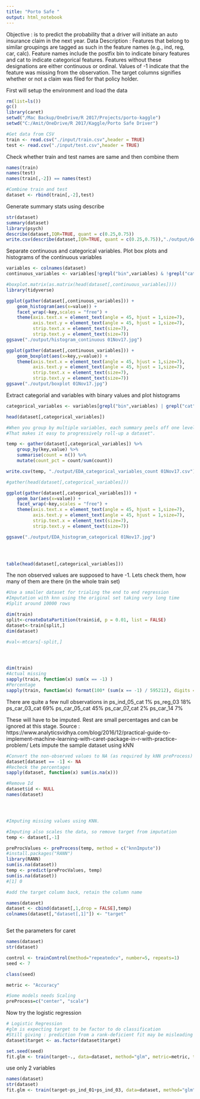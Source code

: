 ```yaml
---
title: "Porto Safe "
output: html_notebook
---
```

Objective : is to predict the probability that a driver will initiate an auto insurance claim in the next year.
Data Description : Features that belong to similar groupings are tagged as such in the feature names (e.g., ind, reg, car, calc). 
Feature names include the postfix bin to indicate binary features and cat to indicate categorical features. Features without these designations are either continuous or ordinal.
Values of -1 indicate that the feature was missing from the observation. The target columns signifies whether or not a claim was filed for that policy holder.

First will setup the environment and load the data
```r
rm(list=ls())
gc()
library(caret)
setwd("/Mac Backup/OneDrive/R 2017/Projects/porto-kaggle")
setwd("C:/Amit/OneDrive/R 2017/Kaggle/Porto Safe Driver")

#Get data from CSV
train <- read.csv("./input/train.csv",header = TRUE)
test <- read.csv("./input/test.csv",header = TRUE)

```

Check whether train and test names are same and then combine them
```r
names(train)
names(test)
names(train[,-2]) == names(test)

#Combine train and test
dataset <- rbind(train[,-2],test)

```

Generate summary stats using describe

```r
str(dataset)
summary(dataset)
library(psych)
describe(dataset,IQR=TRUE, quant = c(0.25,0.75))
write.csv(describe(dataset,IQR=TRUE, quant = c(0.25,0.75)),"./output/describe.csv")

```

Separate continuous and categorical variables. Plot box plots and histograms of the continuous variables
```r
variables <- colnames(dataset)
continuous_variables <- variables[!grepl("bin",variables) & !grepl("cat",variables)][2:27]

#boxplot.matrix(as.matrix(head(dataset[,continuous_variables])))
library(tidyverse)

ggplot(gather(dataset[,continuous_variables])) +
    geom_histogram(aes(x=value)) +
    facet_wrap(~key,scales = "free") +
    theme(axis.text.x = element_text(angle = 45, hjust = 1,size=7),
          axis.text.y = element_text(angle = 45, hjust = 1,size=7),
          strip.text.x = element_text(size=7),
          strip.text.y = element_text(size=7))
ggsave("./output/histogram_continuous 01Nov17.jpg")

ggplot(gather(dataset[,continuous_variables])) +
    geom_boxplot(aes(x=key,y=value)) +
    theme(axis.text.x = element_text(angle = 45, hjust = 1,size=7),
          axis.text.y = element_text(angle = 45, hjust = 1,size=7),
          strip.text.x = element_text(size=7),
          strip.text.y = element_text(size=7))
ggsave("./output/boxplot 01Nov17.jpg")

```

Extract categorial and variables with binary values and plot histograms

```r

categorical_variables <- variables[grepl("bin",variables) | grepl("cat",variables)]

head(dataset[,categorical_variables])

#When you group by multiple variables, each summary peels off one level of the grouping. 
#That makes it easy to progressively roll-up a dataset".

temp <- gather(dataset[,categorical_variables]) %>%
    group_by(key,value) %>%
    summarise(count = n()) %>%
    mutate(count_pct = count/sum(count)) 

write.csv(temp, "./output/EDA_categorical_variables_count 01Nov17.csv")

#gather(head(dataset[,categorical_variables]))

ggplot(gather(dataset[,categorical_variables])) +
    geom_bar(aes(x=value)) +
    facet_wrap(~key,scales = "free") +
    theme(axis.text.x = element_text(angle = 45, hjust = 1,size=7),
          axis.text.y = element_text(angle = 45, hjust = 1,size=7),
          strip.text.x = element_text(size=7),
          strip.text.y = element_text(size=7))

ggsave("./output/EDA_histogram_categorical 01Nov17.jpg")


    

table(head(dataset[,categorical_variables]))


```



The non observed values are supposed to have -1. Lets check them, how many of them are there (in the whole train set)

```r


#Use a smaller dataset for trialing the end to end regression
#Imputation with knn using the original set taking very long time
#Split around 10000 rows

dim(train)
split<-createDataPartition(train$id, p = 0.01, list = FALSE)
dataset<-train[split,]
dim(dataset)

#val<-mtcars[-split,]




dim(train)
#Actual missing
sapply(train, function(x) sum(x == -1) )
#Percentage
sapply(train, function(x) format(100* (sum(x == -1) / 595212), digits = 3))

```

There are quite a few null observations in 
ps_ind_05_cat 1%
ps_reg_03 18%
ps_car_03_cat 69%
ps_car_05_cat 45%
ps_car_07_cat 2%
ps_car_14 7%

These will have to be imputed. Rest are small percentages and can be ignored at this stage.
Source : https://www.analyticsvidhya.com/blog/2016/12/practical-guide-to-implement-machine-learning-with-caret-package-in-r-with-practice-problem/
Lets impute the sample dataset using kNN

```r

#Convert the non-observed values to NA (as required by kNN preProcess)
dataset[dataset == -1] <- NA
#Recheck the percentages
sapply(dataset, function(x) sum(is.na(x)))

#Remove Id
dataset$id <- NULL
names(dataset)




#Imputing missing values using KNN.

#Imputing also scales the data, so remove target from imputation
temp <- dataset[,-1]

preProcValues <- preProcess(temp, method = c("knnImpute"))
#install.packages("RANN")
library(RANN)
sum(is.na(dataset))
temp <- predict(preProcValues, temp)
sum(is.na(dataset))
#[1] 0

#add the target column back, retain the column name

names(dataset)
dataset <- cbind(dataset[,1,drop = FALSE],temp)
colnames(dataset[,"dataset[,1]"]) <- "target"



```

Set the parameters for caret

```r
names(dataset)
str(dataset)

control <- trainControl(method="repeatedcv", number=5, repeats=1)
seed <- 7

class(seed)

metric <- "Accuracy"

#Some models needs Scaling
preProcess=c("center", "scale")

```

Now try the logistic regression 

```r
# Logistic Regression
#glm is expecting target to be factor to do classification
#Still giving : prediction from a rank-deficient fit may be misleading
dataset$target <- as.factor(dataset$target)

set.seed(seed)
fit.glm <- train(target~., data=dataset, method="glm", metric=metric, trControl=control)
```

use only 2 variables
```r

names(dataset)
str(dataset)
fit.glm <- train(target~ps_ind_01+ps_ind_03, data=dataset, method="glm", metric=metric, trControl=control)

```








